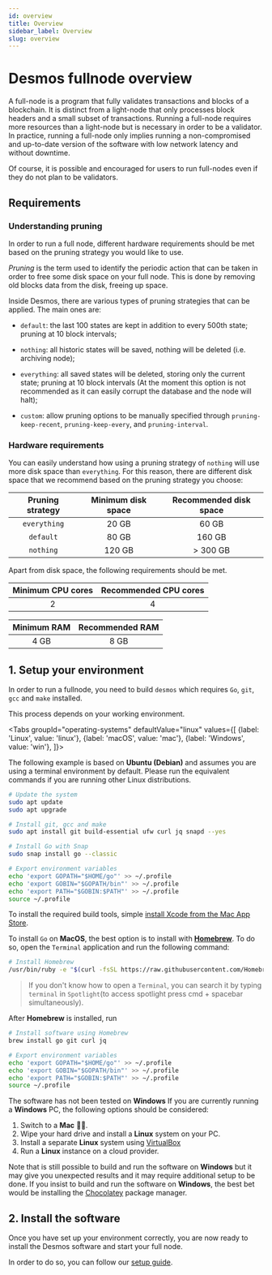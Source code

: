 ```yaml
---
id: overview
title: Overview
sidebar_label: Overview
slug: overview
---
```



# Desmos fullnode overview

A full-node is a program that fully validates transactions and blocks of a blockchain. It is distinct from a light-node
that only processes block headers and a small subset of transactions. Running a full-node requires more resources than a
light-node but is necessary in order to be a validator. In practice, running a full-node only implies running a
non-compromised and up-to-date version of the software with low network latency and without downtime.

Of course, it is possible and encouraged for users to run full-nodes even if they do not plan to be validators.

## Requirements

### Understanding pruning

In order to run a full node, different hardware requirements should be met based on the pruning strategy you would like
to use.

*Pruning* is the term used to identify the periodic action that can be taken in order to free some disk space on your
full node. This is done by removing old blocks data from the disk, freeing up space.

Inside Desmos, there are various types of pruning strategies that can be applied. The main ones are:

- `default`: the last 100 states are kept in addition to every 500th state; pruning at 10 block intervals;

- `nothing`: all historic states will be saved, nothing will be deleted (i.e. archiving node);

- `everything`: all saved states will be deleted, storing only the current state; pruning at 10 block intervals
   (At the moment this option is not recommended as it can easily corrupt the database and the node will halt);

- `custom`: allow pruning options to be manually specified through `pruning-keep-recent`, `pruning-keep-every`, and `pruning-interval`.

### Hardware requirements

You can easily understand how using a pruning strategy of `nothing` will use more disk space than `everything`.
For this reason, there are different disk space that we recommend based on the pruning strategy you choose:

| Pruning strategy | Minimum disk space | Recommended disk space |
|:----------------:|:------------------:|:----------------------:|
|   `everything`   |       20 GB        |         60 GB          |
|    `default`     |       80 GB        |         160 GB         |
|    `nothing`     |       120 GB       |       \> 300 GB        |

Apart from disk space, the following requirements should be met.

| Minimum CPU cores | Recommended CPU cores |
|:-----------------:|:---------------------:|
|         2         |           4           |

| Minimum RAM | Recommended RAM |
|:-----------:|:---------------:|
|    4 GB     |      8 GB       |

## 1. Setup your environment

In order to run a fullnode, you need to build `desmos` which requires `Go`, `git`, `gcc` and `make` installed.

This process depends on your working environment.

<Tabs
groupId="operating-systems"
defaultValue="linux"
values={[
{label: 'Linux', value: 'linux'},
{label: 'macOS', value: 'mac'},
{label: 'Windows', value: 'win'},
]}>
<TabItem value="linux">

The following example is based on **Ubuntu (Debian)** and assumes you are using a terminal environment by default.
Please run the equivalent commands if you are running other Linux distributions.

```bash
# Update the system
sudo apt update
sudo apt upgrade

# Install git, gcc and make
sudo apt install git build-essential ufw curl jq snapd --yes

# Install Go with Snap
sudo snap install go --classic

# Export environment variables
echo 'export GOPATH="$HOME/go"' >> ~/.profile
echo 'export GOBIN="$GOPATH/bin"' >> ~/.profile
echo 'export PATH="$GOBIN:$PATH"' >> ~/.profile
source ~/.profile
```

</TabItem>

<TabItem value="mac">

To install the required build tools,
simple [install Xcode from the Mac App Store](https://apps.apple.com/hk/app/xcode/id497799835?l=en&mt=12).

To install `Go` on __MacOS__, the best option is to install with [__Homebrew__](https://brew.sh/). To do so, open
the `Terminal` application and run the following command:

```bash
# Install Homebrew
/usr/bin/ruby -e "$(curl -fsSL https://raw.githubusercontent.com/Homebrew/install/master/install)"
```

> If you don't know how to open a `Terminal`, you can search it by typing `terminal` in `Spotlight`(to access spotlight press cmd + spacebar simultaneously).

After __Homebrew__ is installed, run

```bash
# Install software using Homebrew
brew install go git curl jq

# Export environment variables
echo 'export GOPATH="$HOME/go"' >> ~/.profile
echo 'export GOBIN="$GOPATH/bin"' >> ~/.profile
echo 'export PATH="$GOBIN:$PATH"' >> ~/.profile
source ~/.profile
```
</TabItem>

<TabItem value="win">

The software has not been tested on __Windows__ If you are currently running a __Windows__ PC, the following options
should be considered:

1. Switch to a __Mac__ 👨‍💻.
2. Wipe your hard drive and install a __Linux__ system on your PC.
3. Install a separate __Linux__ system using [VirtualBox](https://www.virtualbox.org/wiki/Downloads)
4. Run a __Linux__ instance on a cloud provider.

Note that is still possible to build and run the software on __Windows__ but it may give you unexpected results and it
may require additional setup to be done. If you insist to build and run the software on __Windows__, the best bet would
be installing the [Chocolatey](https://chocolatey.org/) package manager.

</TabItem>

</Tabs>

## 2. Install the software

Once you have set up your environment correctly, you are now ready to install the Desmos software and start your full
node.

In order to do so, you can follow our [setup guide](02-setup.md).
